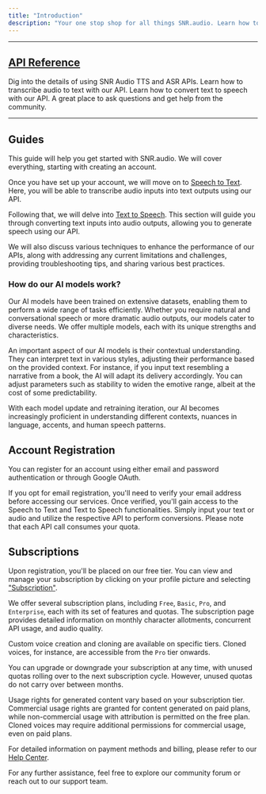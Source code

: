 ```yaml
---
title: "Introduction"
description: "Your one stop shop for all things SNR.audio. Learn how to use our APIs, get started with our guides, and join our community."
---
```


---

## [API Reference](/api-reference)
<CardGroup cols={2}>
  <Card title="API Reference" icon="book-open-cover" href="/api-reference/introduction.mdx">
    Dig into the details of using SNR Audio TTS and ASR APIs.
  </Card>
  <Card title="Speech to Text API" icon="microphone" href="/api-reference/speech-to-text">
    Learn how to transcribe audio to text with our API.
  </Card>
  <Card title="Text to Speech API" icon="volume" href="/api-reference/text-to-speech">
    Learn how to convert text to speech with our API.
  </Card>
  <Card title="Join Our Community" icon="discord" href="https://discord.gg/eBBdEVt4">
    A great place to ask questions and get help from the community.
  </Card>
</CardGroup>

---


## Guides

This guide will help you get started with SNR.audio. We will cover everything, starting with creating an account.

Once you have set up your account, we will move on to [Speech to Text](/endpoint/convert-speech-to-text.mdx). Here, you will be able to transcribe audio inputs into text outputs using our API.

Following that, we will delve into [Text to Speech](/api-reference/convert-text-to-speech.mdx). This section will guide you through converting text inputs into audio outputs, allowing you to generate speech using our API.

We will also discuss various techniques to enhance the performance of our APIs, along with addressing any current limitations and challenges, providing troubleshooting tips, and sharing various best practices.


### How do our AI models work?

Our AI models have been trained on extensive datasets, enabling them to perform a wide range of tasks efficiently. Whether you require natural and conversational speech or more dramatic audio outputs, our models cater to diverse needs. We offer multiple models, each with its unique strengths and characteristics.

An important aspect of our AI models is their contextual understanding. They can interpret text in various styles, adjusting their performance based on the provided context. For instance, if you input text resembling a narrative from a book, the AI will adapt its delivery accordingly. You can adjust parameters such as stability to widen the emotive range, albeit at the cost of some predictability.

With each model update and retraining iteration, our AI becomes increasingly proficient in understanding different contexts, nuances in language, accents, and human speech patterns.


## Account Registration

You can register for an account using either email and password authentication or through Google OAuth.

If you opt for email registration, you'll need to verify your email address before accessing our services. Once verified, you'll gain access to the Speech to Text and Text to Speech functionalities. Simply input your text or audio and utilize the respective API to perform conversions. Please note that each API call consumes your quota.


## Subscriptions

Upon registration, you'll be placed on our free tier. You can view and manage your subscription by clicking on your profile picture and selecting ["Subscription"](https://snr.audio/subscription).

We offer several subscription plans, including `Free`, `Basic`, `Pro`, and `Enterprise`, each with its set of features and quotas. The subscription page provides detailed information on monthly character allotments, concurrent API usage, and audio quality.

Custom voice creation and cloning are available on specific tiers. Cloned voices, for instance, are accessible from the `Pro` tier onwards.

You can upgrade or downgrade your subscription at any time, with unused quotas rolling over to the next subscription cycle. However, unused quotas do not carry over between months.

Usage rights for generated content vary based on your subscription tier. Commercial usage rights are granted for content generated on paid plans, while non-commercial usage with attribution is permitted on the free plan. Cloned voices may require additional permissions for commercial usage, even on paid plans.

For detailed information on payment methods and billing, please refer to our [Help Center](https://help.snr.audio/).

For any further assistance, feel free to explore our community forum or reach out to our support team.